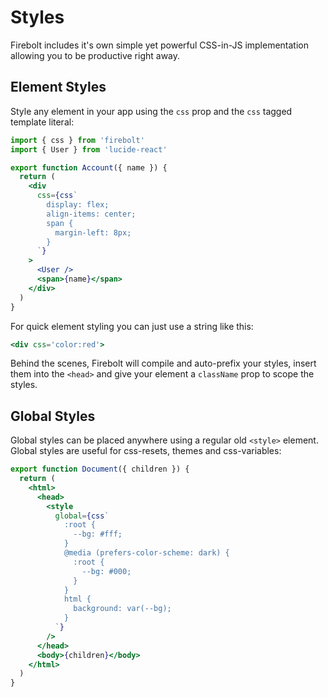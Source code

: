 # Styles

Firebolt includes it's own simple yet powerful CSS-in-JS implementation allowing you to be productive right away.

## Element Styles

Style any element in your app using the `css` prop and the `css` tagged template literal:

```jsx title='components/Account.js' lineNumbers
import { css } from 'firebolt'
import { User } from 'lucide-react'

export function Account({ name }) {
  return (
    <div
      css={css`
        display: flex;
        align-items: center;
        span {
          margin-left: 8px;
        }
      `}
    >
      <User />
      <span>{name}</span>
    </div>
  )
}
```

For quick element styling you can just use a string like this:

```jsx
<div css='color:red'>
```

Behind the scenes, Firebolt will compile and auto-prefix your styles, insert them into the `<head>` and give your element a `className` prop to scope the styles.

## Global Styles

Global styles can be placed anywhere using a regular old `<style>` element. Global styles are useful for css-resets, themes and css-variables:

```jsx title='components/Document.js' lineNumbers
export function Document({ children }) {
  return (
    <html>
      <head>
        <style
          global={css`
            :root {
              --bg: #fff;
            }
            @media (prefers-color-scheme: dark) {
              :root {
                --bg: #000;
              }
            }
            html {
              background: var(--bg);
            }
          `}
        />
      </head>
      <body>{children}</body>
    </html>
  )
}
```
